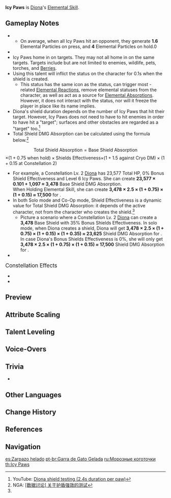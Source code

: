{{Talent Infobox
|image         = Talent Icy Paws.png
|character     = Diona
|type          = Elemental Skill
|info          = Fires an Icy Paw that deals {{Color|Cryo DMG}} to opponents and forms a shield on hit.<br />The shield's DMG Absorption scales based on Diona's Max HP, and its duration scales off the number of Icy Paws that hit their target.<br /><br />'''Press'''<br />Rapidly fires off 2 Icy Paws.<br /><br />'''Hold'''<br />Dashes back quickly before firing five Icy Paws.<br />The shield created by a Hold attack will gain a 75% DMG Absorption Bonus.<br /><br />The shield has a 250% {{Color|Cryo DMG}} Absorption Bonus, and will cause your active character to become affected by {{Cryo}} at the point of formation for a short duration.
|energyGen     = Each Icy Paw which hits an opponent generates approximately '''0.8''' Elemental Particles.
|particles     = 0.8×2
|particlesHold = 0.8×5
|scale_att1    = HP
|scale_att2    = ATK
|utility1      = Shield
|utility2      = Shield Improvement
|utility3      = Frozen Status to Self
|CD            = 6s
|CDHold        = 15s
|attr1         = Icy Paw DMG
|value1        = 41.9–89.1% per paw
|attr2         = Base Shield DMG Absorption
|value2        = 7.2–15.3% Max HP+693–1905
}}
{{Description|When she first started bartending, Diona found that no matter how much ice she put in her cocktails, it would never do a drunkard any harm. That all changed when she received her [[Vision]] &mdash; now she can form ice cold enough to cause severe brainfreeze. Five out of five stars!}}
'''Icy Paws''' is [[Diona]]'s [[Elemental Skill]].

==Gameplay Notes==
* {{TalentNote|particles|an Icy Paw|~0.8}}
** On average, when all Icy Paws hit an opponent, they generate '''1.6''' Elemental Particles on press, and '''4''' Elemental Particles on hold.0
* {{TalentNote|icd|Icy Paw DMG}}
* Icy Paws home in on targets. They may not all home in on the same targets. Targets include but are not limited to enemies, wildlife, pets, torches, and [[Berries]].
* Using this talent will inflict the {{Color|Cryo|Frozen}} status on the character for 0.1s when the shield is created.
** This status has the same icon as the {{Cryo}} status, can trigger most {{Cryo}}-related [[Elemental Reaction]]s, remove elemental statuses from the character, as well as act as a source for {{Cryo}} [[Elemental Absorption]]s. However, it does not interact with the {{Color|Wet}} status, nor will it freeze the player in place like its name implies.
* Diona's shield duration depends on the number of Icy Paws that hit their target. However, Icy Paws does not need to have to hit enemies in order to have hit a "target"; surfaces and other obstacles are regarded as a "target" too.<ref name="shield testing">YouTube: [https://youtu.be/ozq3ijjezYw Diona shield testing (2.4s duration per paw)]</ref>
* Total Shield DMG Absorption can be calculated using the formula below.<ref name="NGA1">NGA: [https://bbs.nga.cn/read.php?tid=24147117 <nowiki>[数据讨论]</nowiki> 关于护盾强效的测试]</ref>
:<math>\text{Total Shield Absorption} =  \text{Base Shield Absorption}</math><math> \times (1 + 0.75 \text{ when hold}) \times \text{Shields Effectiveness} \times</math><math> (1 + 1.5 \text{ against Cryo DM}) \times (1 + 0.15 \text{ at Constellation 2})</math>
<!--<pre>Total Shield DMG Absorption = Base Shield DMG Absorption × Cryo DMG Absorption Bonus% × (1 + Holding Attack DMG Absorption Bonus%) × (1 + Constellation 2 DMG Absorption Bonus%) × (1 + Powerful Shield%)</pre>-->
<!-- <math>AB_{Total} = AB_{Base} \times AB_{Cryo Bonus}\% \times \left ( 1 + AB_{Hold Bonus}\% \right ) \times \left ( 1 + AB_{C2 Bonus}\% \right ) \times \left (1 + \mathrm{Powerful Shield}\% \right )</math> -->
* For example, a Constellation Lv. 2 [[Diona]] has 23,577 Total HP, 0% Bonus Shield Effectiveness and Level 6 Icy Paws. She can create '''23,577 × 0.101 + 1,097 ≈ 3,478''' Base Shield DMG Absorption.<br />When Holding Elemental Skill, she can create '''3,478 × 2.5 × (1 + 0.75) × (1 + 0.15) ≈ 17,500''' for {{Color|Cryo DMG}}.
* In both Solo mode and Co-Op mode, Shield Effectiveness is a dynamic value for Total Shield DMG Absorption: it depends of the active character, not from the character who creates the shield.<ref name="NGA1" />
** Picture a scenario where a Constellation Lv. 2 [[Diona]] can create a '''3,478''' Base Shield with 35% Bonus Shields Effectiveness. In solo mode, when Diona creates a shield, Diona will get '''3,478 × 2.5 × (1 + 0.75) × (1 + 0.15) × (1 + 0.35) ≈ 23,625''' Shield DMG Absorption for {{Color|Cryo DMG}}. In case Diona's Bonus Shields Effectiveness is 0%, she will only get '''3,478 × 2.5 × (1 + 0.75) × (1 + 0.15) ≈ 17,500''' Shield DMG Absorption for {{Color|Cryo DMG}}.
* {{TalentNote|character=Diona|talent=Icy Paws|ascension|1|Cat's Tail Secret Menu}}

;<big>Constellation Effects</big>
* {{TalentNote|constellation|2|Shaken, Not Purred}}
* {{TalentNote|constellation|5|Double Shot, on the Rocks}}

==Preview==
{{Preview
|file1=Icy Paws Press Preview
|caption1=Press

|file2=Icy Paws Hold Preview
|caption2=Hold
}}
{{clr}}

==Attribute Scaling==
{{Talent Scaling
|talentType=Elemental Skill
|levels=14
|order=icypawdmg,baseshielddmgabsorption,duration,presscd,holdingcd
|titles=Icy Paw DMG (%),Base Shield DMG Absorption,Duration,Press CD,Holding CD
|icypawdmg_1=41.92 per Paw
|icypawdmg_2=45.06 per Paw
|icypawdmg_3=48.21 per Paw
|icypawdmg_4=52.4 per Paw
|icypawdmg_5=55.54 per Paw
|icypawdmg_6=58.69 per Paw
|icypawdmg_7=62.88 per Paw
|icypawdmg_8=67.07 per Paw
|icypawdmg_9=71.26 per Paw
|icypawdmg_10=75.46 per Paw
|icypawdmg_11=79.65 per Paw
|icypawdmg_12=83.84 per Paw
|icypawdmg_13=89.08 per Paw
|icypawdmg_14=94.3 per Paw
|baseshielddmgabsorption_1=7.2% Max HP+692.8
|baseshielddmgabsorption_2=7.74% Max HP+762
|baseshielddmgabsorption_3=8.28% Max HP+837.16
|baseshielddmgabsorption_4=9% Max HP+918
|baseshielddmgabsorption_5=9.54% Max HP+1004
|baseshielddmgabsorption_6=10.08% Max HP+1096
|baseshielddmgabsorption_7=10.8% Max HP+1195
|baseshielddmgabsorption_8=11.52% Max HP+1299
|baseshielddmgabsorption_9=12.24% Max HP+1408
|baseshielddmgabsorption_10=12.96% Max HP+1524
|baseshielddmgabsorption_11=13.68% Max HP+1645
|baseshielddmgabsorption_12=14.4% Max HP+1772
|baseshielddmgabsorption_13=15.3% Max HP+1905
|baseshielddmgabsorption_14=16.2% Max HP+2044
|duration_1=1.8s per Paw
|duration_2=1.9s per Paw
|duration_3=2s per Paw
|duration_4=2.1s per Paw
|duration_5=2.2s per Paw
|duration_6=2.3s per Paw
|duration_7=2.4s per Paw
|duration_8=2.4s per Paw
|duration_9=2.4s per Paw
|duration_10=2.4s per Paw
|duration_11=2.4s per Paw
|duration_12=2.4s per Paw
|duration_13=2.4s per Paw
|duration_14=2.4s per Paw
|presscd=6s
|holdingcd=15s
}}

==Talent Leveling==
{{Talent Upgrade|Diona}}

==Voice-Overs==
{{Talent VO}}

==Trivia==
*{{TalentNote|clap}}

==Other Languages==
{{Other Languages
|en      = Icy Paws
|zhs     = 猫爪冻冻
|zhs_rm  = Māo zhǎo dòngdong
|zht     = 貓爪凍凍
|zht_rm  = Māo zhǎo dòngdong
|zh_tl   = Frozen Cat's Claw
|ja      = フリーズキャッツクロー
|ja_rm   = Furiizu kyattsu kuroo
|ja_tl   = Frozen Cat's Claw
|ko      = 꽁꽁젤리
|ko_rm   = Kkongkkongjelli
|ko_tl   = Freezing Jelly
|ko_note = In Korea, Koreans call the Cat's paw pad cutely and call it 냥젤리(Nyangjelly).
|es      = Zarpazo helado
|es_tl   = Frozen Claw
|fr      = Griffes Cryo
|fr_tl   = Cryo Claws
|ru      = Морозные коготочки
|ru_tl   = Frosty Claws
|th      = Icy Paws
|vi      = Móng Mèo Lạnh Giá
|vi_tl   = Cold Cat Claws
|de      = Eistatzen
|de_tl   = Icy Paws
|id      = Icy Paws
|pt      = Garra de Gato Gelada
|pt_tl   = 
}}

==Change History==
{{Change History|1.1}}

==References==
{{Reflist}}

==Navigation==
{{Talent Navbox|Diona}}

[[es:Zarpazo helado]]
[[pt-br:Garra de Gato Gelada]]
[[ru:Морозные коготочки]]
[[th:Icy Paws]]